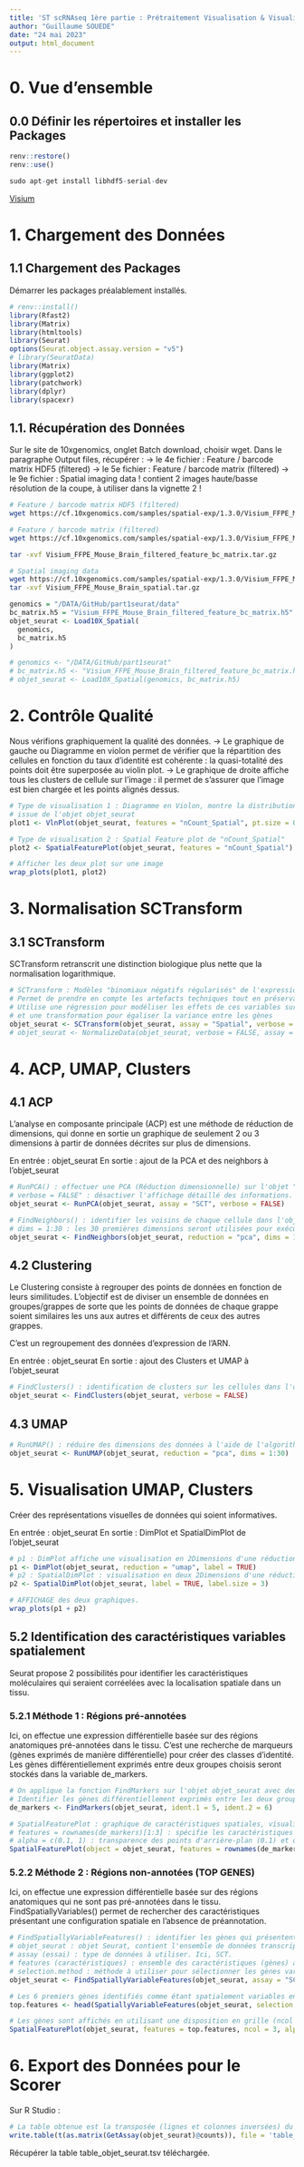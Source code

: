 ```yaml
---
title: 'ST scRNAseq 1ère partie : Prétraitement Visualisation & Visualisation'
author: "Guillaume SOUEDE"
date: "24 mai 2023"
output: html_document
---
```


# 0. Vue d'ensemble
## 0.0 Définir les répertoires et installer les Packages

```r
renv::restore()
renv::use()

sudo apt-get install libhdf5-serial-dev

```

[Visium](https://www.10xgenomics.com/products/spatial-gene-expression)

# 1. Chargement des Données
## 1.1 Chargement des Packages
Démarrer les packages préalablement installés.
```r
# renv::install()
library(Rfast2)
library(Matrix)
library(htmltools)
library(Seurat)
options(Seurat.object.assay.version = "v5")
# library(SeuratData)
library(Matrix)
library(ggplot2)
library(patchwork)
library(dplyr)
library(spacexr)
```

## 1.1. Récupération des Données

Sur le site de 10xgenomics, onglet Batch download, choisir wget.
Dans le paragraphe Output files, récupérer :
-> le 4e fichier : Feature / barcode matrix HDF5 (filtered)
-> le 5e fichier : Feature / barcode matrix (filtered)
-> le 9e fichier : Spatial imaging data
! contient 2 images haute/basse résolution de la coupe, à utiliser dans la vignette 2 !

```bash
# Feature / barcode matrix HDF5 (filtered)
wget https://cf.10xgenomics.com/samples/spatial-exp/1.3.0/Visium_FFPE_Mouse_Brain/Visium_FFPE_Mouse_Brain_filtered_feature_bc_matrix.h5

# Feature / barcode matrix (filtered)
wget https://cf.10xgenomics.com/samples/spatial-exp/1.3.0/Visium_FFPE_Mouse_Brain/Visium_FFPE_Mouse_Brain_filtered_feature_bc_matrix.tar.gz

tar -xvf Visium_FFPE_Mouse_Brain_filtered_feature_bc_matrix.tar.gz

# Spatial imaging data
wget https://cf.10xgenomics.com/samples/spatial-exp/1.3.0/Visium_FFPE_Mouse_Brain/Visium_FFPE_Mouse_Brain_spatial.tar.gz
tar -xvf Visium_FFPE_Mouse_Brain_spatial.tar.gz
```


```r
genomics = "/DATA/GitHub/part1seurat/data"
bc_matrix.h5 = "Visium_FFPE_Mouse_Brain_filtered_feature_bc_matrix.h5"
objet_seurat <- Load10X_Spatial(
  genomics,
  bc_matrix.h5
)

# genomics <- "/DATA/GitHub/part1seurat"
# bc_matrix.h5 <- "Visium_FFPE_Mouse_Brain_filtered_feature_bc_matrix.h5"
# objet_seurat <- Load10X_Spatial(genomics, bc_matrix.h5)
```

# 2. Contrôle Qualité
Nous vérifions graphiquement la qualité des données.
-> Le graphique de gauche ou Diagramme en violon permet de vérifier que la répartition des cellules en fonction du taux d'identité est cohérente : la quasi-totalité des points doit être superposée au violin plot.
-> Le graphique de droite affiche tous les clusters de cellule sur l'image :  il permet de s'assurer que l'image est bien chargée et les points alignés dessus. 
```r
# Type de visualisation 1 : Diagramme en Violon, montre la distribution de la variable "nCount_Spatial" dans chacune des cellules
# issue de l'objet objet_seurat
plot1 <- VlnPlot(objet_seurat, features = "nCount_Spatial", pt.size = 0.1) + NoLegend()

# Type de visualisation 2 : Spatial Feature plot de "nCount_Spatial"
plot2 <- SpatialFeaturePlot(objet_seurat, features = "nCount_Spatial") + theme(legend.position = "right")

# Afficher les deux plot sur une image
wrap_plots(plot1, plot2)
```

# 3. Normalisation SCTransform
## 3.1 SCTransform

SCTransform retranscrit une distinction biologique plus nette que la normalisation logarithmique.
```r
# SCTransform : Modèles "binomiaux négatifs régularisés" de l'expression des gènes 
# Permet de prendre en compte les artefacts techniques tout en préservant la variance biologique.
# Utilise une régression pour modéliser les effets de ces variables sur la variance de chaque gène, 
# et une transformation pour égaliser la variance entre les gènes
objet_seurat <- SCTransform(objet_seurat, assay = "Spatial", verbose = FALSE)
# objet_seurat <- NormalizeData(objet_seurat, verbose = FALSE, assay = "Spatial")
```

# 4. ACP, UMAP, Clusters
## 4.1 ACP
L'analyse en composante principale (ACP) est une méthode de réduction de dimensions, qui donne en sortie un graphique de seulement 2 ou 3 dimensions à partir de données décrites sur plus de dimensions. 

En entrée : objet_seurat
En sortie : ajout de la PCA et des neighbors à l'objet_seurat
```r
# RunPCA() : effectuer une PCA (Réduction dimensionnelle) sur l'objet "objet_seurat" en utilisant les données de l'assay "SCT"
# verbose = FALSE" : désactiver l'affichage détaillé des informations.
objet_seurat <- RunPCA(objet_seurat, assay = "SCT", verbose = FALSE)

# FindNeighbors() : identifier les voisins de chaque cellule dans l'objet "objet_seurat", en utilisant la réduction PCA calculée à la ligne précédente
# dims = 1:30 : les 30 premières dimensions seront utilisées pour exécuter l'analyse UMAP.
objet_seurat <- FindNeighbors(objet_seurat, reduction = "pca", dims = 1:30)
```

## 4.2 Clustering
Le Clustering consiste à regrouper des points de données en fonction de leurs similitudes. L'objectif est de diviser un ensemble de données en groupes/grappes de sorte que les points de données de chaque grappe soient similaires les uns aux autres et différents de ceux des autres grappes. 

C'est un regroupement des données d'expression de l'ARN.

En entrée : objet_seurat
En sortie : ajout des Clusters et UMAP à l'objet_seurat
```r
# FindClusters() : identification de clusters sur les cellules dans l'objet "objet_seurat" en utilisant les voisins identifiés à la ligne précédente
objet_seurat <- FindClusters(objet_seurat, verbose = FALSE)
```

## 4.3 UMAP
```r
# RunUMAP() : réduire des dimensions des données à l'aide de l'algorithme UMAP en utilisant la réduction PCA calculée à la première ligne
objet_seurat <- RunUMAP(objet_seurat, reduction = "pca", dims = 1:30)
```

# 5. Visualisation UMAP, Clusters
Créer des représentations visuelles de données qui soient informatives.

En entrée : objet_seurat
En sortie : DimPlot et SpatialDimPlot de l'objet_seurat

```r
# p1 : DimPlot affiche une visualisation en 2Dimensions d'une réduction de dimension.
p1 <- DimPlot(objet_seurat, reduction = "umap", label = TRUE)
# p2 : SpatialDimPlot : visualisation en deux 2Dimensions d'une réduction de dimension + inclut  l'emplacement spatial des cellules
p2 <- SpatialDimPlot(objet_seurat, label = TRUE, label.size = 3)

# AFFICHAGE des deux graphiques.
wrap_plots(p1 + p2)
```

## 5.2 Identification des caractéristiques variables spatialement

Seurat propose 2 possibilités pour identifier les caractéristiques moléculaires qui seraient corréelées avec la localisation spatiale dans un tissu. 

### 5.2.1 Méthode 1 : Régions pré-annotées

Ici, on effectue une expression différentielle basée sur des régions anatomiques pré-annotées dans le tissu.
C'est une recherche de marqueurs (gènes exprimés de manière différentielle) pour créer des classes d'identité.
Les gènes différentiellement exprimés entre deux groupes choisis seront stockés dans la variable de_markers.
```r

# On applique la fonction FindMarkers sur l'objet objet_seurat avec deux arguments, qui correspondent aux identités des groupes de cellules à comparer.
# Identifier les gènes différentiellement exprimés entre les deux groupes ; puis stockage dans la variable de_markers.
de_markers <- FindMarkers(objet_seurat, ident.1 = 5, ident.2 = 6)

# SpatialFeaturePlot : graphique de caractéristiques spatiales, visualise la distribution spatiale des niveaux d'expression des gènes dans un tissu ou un échantillon.
# features = rownames(de_markers)[1:3] : spécifie les caractéristiques des gènes à tracer sur les axes x, y et z du tracé des caractéristiques spatiales (ici, les 3 premièeres lignes du de_markers).
# alpha = c(0.1, 1) : transparence des points d'arrière-plan (0.1) et d'avant-plan (1).
SpatialFeaturePlot(object = objet_seurat, features = rownames(de_markers)[1:3], alpha = c(0.1, 1), ncol = 3, interactive = F, crop = T)
```

### 5.2.2 Méthode 2 : Régions non-annotées (TOP GENES)

Ici, on effectue une expression différentielle basée sur des régions anatomiques qui ne sont pas pré-annotées dans le tissu.
FindSpatiallyVariables() permet de rechercher des caractéristiques présentant une configuration spatiale en l'absence de préannotation.

```r

# FindSpatiallyVariableFeatures() : identifier les gènes qui présentent des profils d'expression spatialement variables dans différentes régions du tissu.
# objet_seurat : objet Seurat, contient l'ensemble de données transcriptomiques spatiales.
# assay (essai) : type de données à utiliser. Ici, SCT.
# features (caractéristiques) : ensemble des caractéristiques (gènes) à prendre en compte lors de l'identification des gènes variables dans l'espace. Ici, la fonction "VariableFeatures()" va sélectionner les 1000 gènes les + variables.
# selection.method : méthode à utiliser pour sélectionner les gènes variables dans l'espace. Ici, Moran's I.
objet_seurat <- FindSpatiallyVariableFeatures(objet_seurat, assay = "SCT", features = VariableFeatures(objet_seurat)[1:1000], selection.method = "moransi")

# Les 6 premiers gènes identifiés comme étant spatialement variables en utilisant la méthode "Moran's I", à partir des données de objet_seurat.
top.features <- head(SpatiallyVariableFeatures(objet_seurat, selection.method = "moransi"), 6)

# Les gènes sont affichés en utilisant une disposition en grille (ncol = 3), transparence 10% pour le fond et 100% pour les points.
SpatialFeaturePlot(objet_seurat, features = top.features, ncol = 3, alpha = c(0.1, 1))
```

# 6. Export des Données pour le Scorer

Sur R Studio :
```r
# La table obtenue est la transposée (lignes et colonnes inversées) du dataset counts, afin de correspondre au format utilisé par le SCORER.
write.table(t(as.matrix(GetAssay(objet_seurat)@counts)), file = 'table_objet_seurat.tsv', sep="\t", row.names = TRUE, col.names=NA)
```

Récupérer la table table_objet_seurat.tsv téléchargée.

